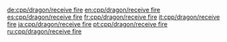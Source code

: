 {{dummy}}

[[de:cpp/dragon/receive fire]]
[[en:cpp/dragon/receive fire]]
[[es:cpp/dragon/receive fire]]
[[fr:cpp/dragon/receive fire]]
[[it:cpp/dragon/receive fire]]
[[ja:cpp/dragon/receive fire]]
[[pt:cpp/dragon/receive fire]]
[[ru:cpp/dragon/receive fire]]